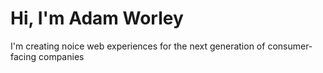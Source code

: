 # Hi, I'm Adam Worley

I'm creating noice web experiences for the next generation of consumer-facing companies
